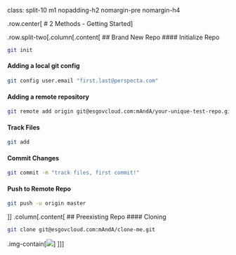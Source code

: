 class: split-10 m1 nopadding-h2 nomargin-pre nomargin-h4

.row.center[
# 2 Methods -  Getting Started
]

.row.split-two[.column[.content[
## Brand New Repo
#### Initialize Repo
```bash
git init
```
#### Adding a local git config
```bash
git config user.email "first.last@perspecta.com"
```
#### Adding a remote repository
```bash
git remote add origin git@esgovcloud.com:mAndA/your-unique-test-repo.git
```
#### Track Files
```bash
git add
```
#### Commit Changes
```bash
git commit -m "track files, first commit!"
```
#### Push to Remote Repo
```bash
git push -u origin master
```
]]
.column[.content[
## Preexisting Repo
#### Cloning
```bash
git clone git@esgovcloud.com:mAndA/clone-me.git
```
.img-contain[![](assets/img/clone-button.png)
]
]]]